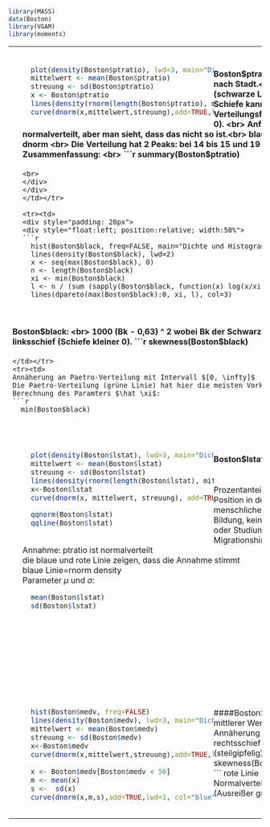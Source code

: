 ```r
library(MASS)
data(Boston)
library(VGAM)
library(moments)
```
<table>
<tr><td>
<div style="padding: 20px">
<div style="float:left; position:relative; width:50%">
```r
  plot(density(Boston$ptratio), lwd=3, main="Dichte von ptratio") #vl F verteilung gespiegelt
  mittelwert <- mean(Boston$ptratio)
  streuung <- sd(Boston$ptratio)
  x <- Boston$ptratio
  lines(density(rnorm(length(Boston$ptratio), mittelwert, streuung)), col=4)
  curve(dnorm(x,mittelwert,streuung),add=TRUE,lwd=1, col="red")
```
</div>
#### Boston$ptratio:
<br>
Schüler-Lehrer-Verhältnis nach Stadt.<br>
Durch die density Funktion (schwarze Linie) kann man sehen und durch die Schiefe kann man berechnen, dass die Verteilungsform eher linksschief ist (Schiefe < 0). <br>
Anfangs angenommen es ist normalverteilt, aber man sieht, dass das nicht so ist.<br>
blaue Linie = rnorm density; rote Linie = dnorm <br>
Die Verteilung hat 2 Peaks: bei 14 bis 15 und 19 bis 20.5. <br>
5 (bzw. 6) Zahlen Zusammenfassung: <br>
```r
  summary(Boston$ptratio)
```
<br>
</div>
</div>
</td></tr>

<tr><td>
<div style="padding: 20px">
<div style="float:left; position:relative; width:50%">
```r
  hist(Boston$black, freq=FALSE, main="Dichte und Histogramm von black")
  lines(density(Boston$black), lwd=2)
  x <- seq(max(Boston$black), 0)
  n <- length(Boston$black)
  xi <- min(Boston$black)
  l <- n / (sum (sapply(Boston$black, function(x) log(x/xi))))
  lines(dpareto(max(Boston$black):0, xi, l), col=3)
```
</div>
#### Boston$black:
<br>
1000 (Bk - 0,63) ^ 2 wobei Bk der Schwarzanteil der Stadt ist.<br>
Verteilung ist linksschief (Schiefe kleiner 0). 
```r
  skewness(Boston$black)
```
</td></tr>
<tr><td>
Annäherung an Paetro-Verteilung mit Intervall $[0, \infty]$
Die Paetro-Verteilung (grüne Linie) hat hier die meisten Vorkommen bei den höheren Werten.<br>
Berechnung des Paramters $\hat \xi$:
```r
  min(Boston$black)
```
<br>
</div>
</div>
</tr></td>

<tr><td>
<div style="padding: 20px">
<div style="float:left; position:relative; width:50%">
```r
  plot(density(Boston$lstat), lwd=3, main="Dichte von lstat")
  mittelwert <- mean(Boston$lstat)
  streuung <- sd(Boston$lstat)
  lines(density(rnorm(length(Boston$lstat), mittelwert, streuung)), col=4)
  x<-Boston$lstat
  curve(dnorm(x, mittelwert, streuung), add=TRUE, col=2)

  qqnorm(Boston$lstat)
  qqline(Boston$lstat)
```
</div>

#### Boston$lstat:
<br>
Prozentanteil der Bevölkerung mit niedriger Position in der sozialen Hierarchie. Dh. schlechte menschliche Lebensumstände (z.B.: wenig Bildung, keinen Schulabschluss, keine Ausbildung oder Studium, geringes Einkommen, Migrationshintergrund, ...)<br>
Annahme: ptratio ist normalverteilt <br>
die blaue und rote Linie zeigen, dass die Annahme stimmt <br>
blaue Linie=rnorm density <br>
Parameter $\mu$ und $\sigma$:  
```r
  mean(Boston$lstat)
  sd(Boston$lstat)
```
<br><br><br><br><br>
</div>
</div>
</td></tr>

<tr><td>
<div style="padding: 20px">
<div style="float:left; position:relative; width:50%">
```r
  hist(Boston$medv, freq=FALSE)
  lines(density(Boston$medv), lwd=3, main="Dichte und Histogramm von medv")
  mittelwert <- mean(Boston$medv)
  streuung <- sd(Boston$medv)
  x<-Boston$medv
  curve(dnorm(x,mittelwert,streuung),add=TRUE,lwd=1, col="red")
  
  x <- Boston$medv[Boston$medv < 50]
  m <- mean(x)
  s <-  sd(x)
  curve(dnorm(x,m,s),add=TRUE,lwd=1, col="blue", to = 40)
```
</div>

####Boston$medv
<br>
mittlerer Wert von Wohneigentum in $1000. <br>
Annäherung an Normalverteilung, aber rechtsschief (Schiefe > 0) und leptokurtisch (steilgipfelig) (Kurtosis > 3). <br>
```r
  skewness(Boston$medv)
  kurtosis(Boston$medv)
```
rote Linie = Normalverteilung, blaue Linie = Normalverteilung von medv Werten < 50 (Ausreißer größer/gleich 50 weggeschnitten)
<br>
</div>
</div>
</td></tr>
</table>